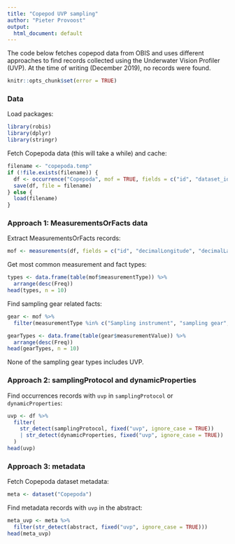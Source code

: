 ```yaml
---
title: "Copepod UVP sampling"
author: "Pieter Provoost"
output:
  html_document: default
---
```


The code below fetches copepod data from OBIS and uses different approaches to find records collected using the Underwater Vision Profiler (UVP). At the time of writing (December 2019), no records were found.

```r
knitr::opts_chunk$set(error = TRUE)
```

### Data

Load packages:

```r
library(robis)
library(dplyr)
library(stringr)
```

Fetch Copepoda data (this will take a while) and cache:

```r
filename <- "copepoda.temp"
if (!file.exists(filename)) {
  df <- occurrence("Copepoda", mof = TRUE, fields = c("id", "dataset_id", "eventDate", "decimalLongitude", "decimalLatitude", "scientificName", "samplingProtocol", "dynamicProperties"))
  save(df, file = filename)
} else {
  load(filename)
}
```

### Approach 1: MeasurementsOrFacts data

Extract MeasurementsOrFacts records:

```r
mof <- measurements(df, fields = c("id", "decimalLongitude", "decimalLatitude", "scientificName"))
```

Get most common measurement and fact types:

```r
types <- data.frame(table(mof$measurementType)) %>%
  arrange(desc(Freq))
head(types, n = 10)
```

Find sampling gear related facts:

```r
gear <- mof %>%
  filter(measurementType %in% c("Sampling instrument", "sampling gear", "sampling device", "Sampling instrument name", "Sampling device", "Platform Name", "Platform Type"))

gearTypes <- data.frame(table(gear$measurementValue)) %>%
  arrange(desc(Freq))
head(gearTypes, n = 10)
```

None of the sampling gear types includes UVP.

### Approach 2: samplingProtocol and dynamicProperties

Find occurrences records with `uvp` in `samplingProtocol` or `dynamicProperties`: 

```r
uvp <- df %>%
  filter(
    str_detect(samplingProtocol, fixed("uvp", ignore_case = TRUE))
    | str_detect(dynamicProperties, fixed("uvp", ignore_case = TRUE))
  )
head(uvp)
```

### Approach 3: metadata

Fetch Copepoda dataset metadata:

```r
meta <- dataset("Copepoda")
```

Find metadata records with `uvp` in the abstract:

```r
meta_uvp <- meta %>%
  filter(str_detect(abstract, fixed("uvp", ignore_case = TRUE)))
head(meta_uvp)
```